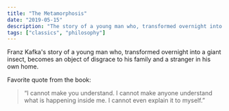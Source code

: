 ```yaml
---
title: "The Metamorphosis"
date: "2019-05-15"
description: "The story of a young man who, transformed overnight into a giant insect, becomes an object of disgrace to his family and a stranger in his own home."
tags: ["classics", "philosophy"]
---
```


Franz Kafka's story of a young man who, transformed overnight into a giant insect, becomes an object of disgrace to his family and a stranger in his own home.

Favorite quote from the book:

> “I cannot make you understand. I cannot make anyone understand what is happening inside me. I cannot even explain it to myself.”
